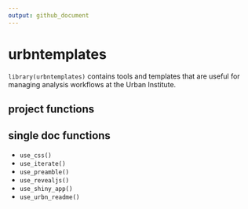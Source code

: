 ```yaml
---
output: github_document
---
```


# urbntemplates

`library(urbntemplates)` contains tools and templates that are useful for managing analysis workflows at the Urban Institute. 

## project functions

## single doc functions

* `use_css()`
* `use_iterate()`
* `use_preamble()`
* `use_revealjs()`
* `use_shiny_app()`
* `use_urbn_readme()`




